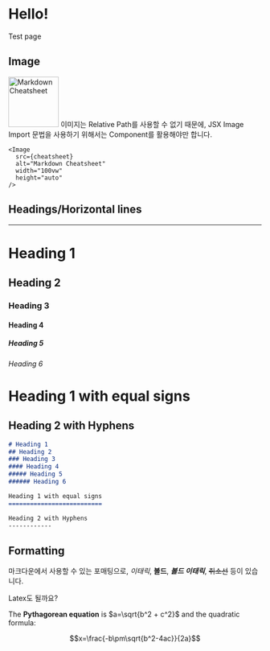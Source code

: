 
# Hello!

Test page


## Image
<Image
  src={cheatsheet}
  alt="Markdown Cheatsheet"
  width="100vw"
  height="auto"
  />
이미지는 Relative Path를 사용할 수 없기 때문에, JSX Image Import 문법을 사용하기 위해서는 Component를 활용해야만 합니다.
```tsx
<Image
  src={cheatsheet}
  alt="Markdown Cheatsheet"
  width="100vw"
  height="auto"
/>
```

## Headings/Horizontal lines
---
# Heading 1
## Heading 2
### Heading 3
#### Heading 4
##### Heading 5
###### Heading 6

Heading 1 with equal signs
==========================

Heading 2 with Hyphens
------------
```markdown
# Heading 1
## Heading 2
### Heading 3
#### Heading 4
##### Heading 5
###### Heading 6

Heading 1 with equal signs
==========================

Heading 2 with Hyphens
------------
```

## Formatting
마크다운에서 사용할 수 있는 포매팅으로, *이태릭*, **볼드**, ***볼드 이태릭***, ~~취소선~~ 등이 있습니다.

Latex도 될까요?

The **Pythagorean equation** is $a=\sqrt{b^2 + c^2}$ and the quadratic formula:

```math
x=\frac{-b\pm\sqrt{b^2-4ac}}{2a}
```
